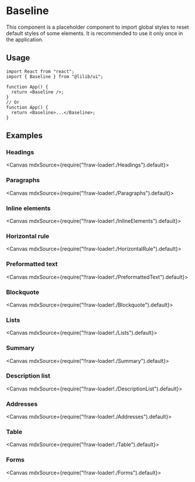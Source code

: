 
<Meta title="Configs/Baseline" />

# Baseline

This component is a placeholder component to import global styles to reset default styles of some elements. It is recommended to use it only once in the application.

## Usage

```tsx
import React from "react";
import { Baseline } from "@lilib/ui";

function App() {
  return <Baseline />;
}
// Or
function App() {
  return <Baseline>...</Baseline>;
}
```

## Examples

### Headings

<Canvas mdxSource={require("!!raw-loader!./Headings").default}>
  <Story id="examples-baseline--headings" />
</Canvas>

### Paragraphs

<Canvas mdxSource={require("!!raw-loader!./Paragraphs").default}>
  <Story id="examples-baseline--paragraphs" />
</Canvas>

### Inline elements

<Canvas mdxSource={require("!!raw-loader!./InlineElements").default}>
  <Story id="examples-baseline--inline-elements" />
</Canvas>

### Horizontal rule

<Canvas mdxSource={require("!!raw-loader!./HorizontalRule").default}>
  <Story id="examples-baseline--horizontal-rule" />
</Canvas>

### Preformatted text

<Canvas mdxSource={require("!!raw-loader!./PreformattedText").default}>
  <Story id="examples-baseline--preformatted-text" />
</Canvas>

### Blockquote

<Canvas mdxSource={require("!!raw-loader!./Blockquote").default}>
  <Story id="examples-baseline--blockquote" />
</Canvas>

### Lists

<Canvas mdxSource={require("!!raw-loader!./Lists").default}>
  <Story id="examples-baseline--lists" />
</Canvas>

### Summary

<Canvas mdxSource={require("!!raw-loader!./Summary").default}>
  <Story id="examples-baseline--summary" />
</Canvas>

### Description list

<Canvas mdxSource={require("!!raw-loader!./DescriptionList").default}>
  <Story id="examples-baseline--description-list" />
</Canvas>

### Addresses

<Canvas mdxSource={require("!!raw-loader!./Addresses").default}>
  <Story id="examples-baseline--addresses" />
</Canvas>

### Table

<Canvas mdxSource={require("!!raw-loader!./Table").default}>
  <Story id="examples-baseline--table" />
</Canvas>

### Forms

<Canvas mdxSource={require("!!raw-loader!./Forms").default}>
  <Story id="examples-baseline--forms" />
</Canvas>
